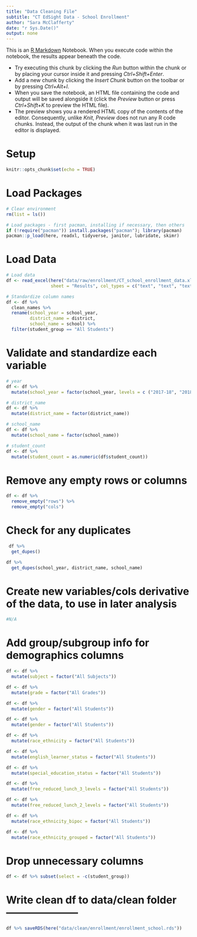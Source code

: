 ```yaml
---
title: "Data Cleaning File"
subtitle: "CT EdSight Data - School Enrollment"
author: "Sara McClafferty"
date: "r Sys.Date()"
output: none
---
```


This is an [R Markdown](http://rmarkdown.rstudio.com) Notebook. When you execute code within the notebook, the results appear beneath the code.

  - Try executing this chunk by clicking the *Run* button within the chunk or by placing your cursor inside it and pressing *Ctrl+Shift+Enter*. 
  - Add a new chunk by clicking the *Insert Chunk* button on the toolbar or by pressing *Ctrl+Alt+I*.
  - When you save the notebook, an HTML file containing the code and output will be saved alongside it (click the *Preview* button or press *Ctrl+Shift+K* to preview the HTML file).
  - The preview shows you a rendered HTML copy of the contents of the editor. Consequently, unlike *Knit*, *Preview* does not run any R code chunks. Instead, the output of the chunk when it was last run in the editor is displayed.


# Setup
```r
knitr::opts_chunk$set(echo = TRUE)
```

# Load Packages
```r
# Clear environment
rm(list = ls())

# Load packages - first pacman, installing if necessary, then others
if (!require("pacman")) install.packages("pacman"); library(pacman)
pacman::p_load(here, readxl, tidyverse, janitor, lubridate, skimr)
```

# Load Data
```r
# Load data
df <- read_excel(here("data/raw/enrollment/CT_school_enrollment_data.xlsx"),
                 sheet = "Results", col_types = c("text", "text", "text", "text", "numeric"))

# Standardize column names
df <- df %>%
  clean_names %>% 
  rename(school_year = school_year,
         district_name = district,
         school_name = school) %>% 
  filter(student_group == "All Students")
```

# Validate and standardize each variable
```r
# year
df <- df %>% 
  mutate(school_year = factor(school_year, levels = c ("2017-18", "2018-19", "2019-20", "2020-21", "2021-22", "2022-23", "2023-24")))

# district_name
df <- df %>% 
  mutate(district_name = factor(district_name))

# school_name
df <- df %>% 
  mutate(school_name = factor(school_name))

# student_count
df <- df %>%
  mutate(student_count = as.numeric(df$student_count))
```

# Remove any empty rows or columns
```r
df <- df %>%
  remove_empty("rows") %>% 
  remove_empty("cols")
```

# Check for any duplicates
```r
 df %>%
  get_dupes()

df %>%
  get_dupes(school_year, district_name, school_name)
```

# Create new variables/cols derivative of the data, to use in later analysis
```r
#N/A
```

# Add group/subgroup info for demographics columns
```r
df <- df %>%
  mutate(subject = factor("All Subjects"))

df <- df %>%
  mutate(grade = factor("All Grades"))

df <- df %>%
  mutate(gender = factor("All Students"))

df <- df %>%
  mutate(gender = factor("All Students"))

df <- df %>%
  mutate(race_ethnicity = factor("All Students"))

df <- df %>%
  mutate(english_learner_status = factor("All Students"))

df <- df %>%
  mutate(special_education_status = factor("All Students"))

df <- df %>%
  mutate(free_reduced_lunch_3_levels = factor("All Students"))

df <- df %>%
  mutate(free_reduced_lunch_2_levels = factor("All Students"))

df <- df %>%
  mutate(race_ethnicity_bipoc = factor("All Students"))

df <- df %>%
  mutate(race_ethnicity_grouped = factor("All Students"))
```

# Drop unnecessary columns
```r
df <- df %>% subset(select = -c(student_group))
```


# Write clean df to data/clean folder ---------------------
```r
df %>% saveRDS(here("data/clean/enrollment/enrollment_school.rds"))
```
